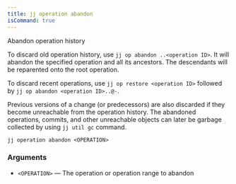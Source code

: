 ```yaml
---
title: jj operation abandon
isCommand: true
---
```


Abandon operation history

To discard old operation history, use `jj op abandon ..<operation ID>`. It will abandon the specified operation and all its ancestors. The descendants will be reparented onto the root operation.

To discard recent operations, use `jj op restore <operation ID>` followed by `jj op abandon <operation ID>..@-`.

Previous versions of a change (or predecessors) are also discarded if they become unreachable from the operation history. The abandoned operations, commits, and other unreachable objects can later be garbage collected by using `jj util gc` command.

```shell title="Usage"
jj operation abandon <OPERATION>
```

### Arguments

- `<OPERATION>` — The operation or operation range to abandon

